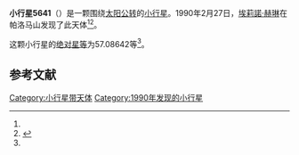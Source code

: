 {{Infobox planet
| bgcolour = #FFFFC0
| name = 5641 McCleese
| symbol = 
| image = 
| caption = 
| discovery = yes
| discovery_ref = 
| discoverer = [[埃莉諾·赫琳|埃莉諾·赫琳]]
| discovery_site = [[帕洛马山|帕洛马山]] 
| discovered = 1990年2月27日
| designations = yes
| mp_name = 
| named_after = 
| alt_names = 1990 DJ/ 1973 GA
| mp_category = [[越火小行星|越火小行星]]
| orbit_ref = <ref name="a">[http://ssd.jpl.nasa.gov/sbdb.cgi?sstr=5641 5641 McCleese] {{Wayback|url=http://ssd.jpl.nasa.gov/sbdb.cgi?sstr=5641 |date=20140922171126 }}，小行星數據庫瀏覽器（JPL Small-Body Database Browser）－[[美国国家航空航天局|美国国家航空航天局]]喷气推进实验室</ref>
| epoch = 2456400.5 (2013年4月18日更新)
| aphelion = {{convert|2.0496795|AU|km|3|abbr=on|lk=out}}
| perihelion = {{convert|1.5892111|AU|km|3|abbr=on}}
| semimajor = {{convert|1.8194453|AU|km|3|abbr=on}}
| eccentricity = 0.1265409
| period = 896.4105257 [[日|日]]<br />2.45[[儒略年|儒略年]]
| avg_speed = 
| inclination = 22.19981
| asc_node = 151.33250
| mean_anomaly = 
| arg_peri = 57.08642
| satellites = 
| physical_characteristics = yes
| dimensions = 
| mass = 
| density = 
| surface_grav = 
| escape_velocity = 
| sidereal_day = 
| axial_tilt = 
| pole_ecliptic_lat = 
| pole_ecliptic_lon = 
| albedo = 
| temperatures= 
| temp_name1 = 
| mean_temp_1 = 
| max_temp_1 = 
| temp_name2 = 
| max_temp_2 = 
| spectral_type = 
| abs_magnitude = 57.08642
}}

'''小行星5641'''（{{lang-en|5641 McCleese}}）是一颗围绕[[太阳|太阳]][[公转|公转]]的[[小行星|小行星]]。1990年2月27日，[[埃莉諾·赫琳|埃莉諾·赫琳]]在帕洛马山发现了此天体<ref name="a" /><ref>{{cite news|title=小行星列表|url=http://cfa-www.harvard.edu/iau/lists/NumberedMPs.txt|accessdate=2013-07-08|newspaper=哈佛大学|archive-date=2008-05-17|archive-url=https://web.archive.org/web/20080517010638/http://cfa-www.harvard.edu/iau/lists/NumberedMPs.txt|dead-url=no}}</ref>。

这颗小行星的[[绝对星等|绝对星等]]为57.08642等<ref name="a" />。

==参考文献==
{{reflist}}
{{Minor Planet Number|[[小行星5640|小行星5640]]|[[小行星5642|小行星5642]]}}

{{小天体}}

[[Category:小行星带天体|Category:小行星带天体]]
[[Category:1990年发现的小行星|Category:1990年发现的小行星]]

{{asteroid-stub}}